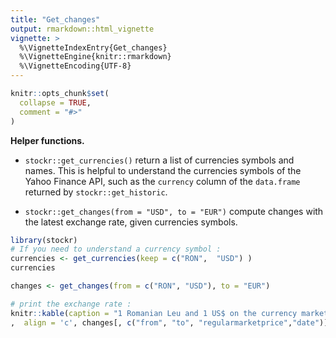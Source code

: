 ```yaml
---
title: "Get_changes"
output: rmarkdown::html_vignette
vignette: >
  %\VignetteIndexEntry{Get_changes}
  %\VignetteEngine{knitr::rmarkdown}
  %\VignetteEncoding{UTF-8}
---
```


```r
knitr::opts_chunk$set(
  collapse = TRUE,
  comment = "#>"
)
```

**Helper functions.**

- `stockr::get_currencies()` return a list of currencies symbols and names. This is helpful to understand the currencies symbols of the Yahoo Finance API, such as the `currency` column of the `data.frame` returned by `stockr::get_historic`. 

- `stockr::get_changes(from = "USD", to = "EUR")` compute changes with the latest exchange rate, given currencies symbols.


```r
library(stockr)
# If you need to understand a currency symbol :
currencies <- get_currencies(keep = c("RON",  "USD") )
currencies
```


```r

changes <- get_changes(from = c("RON", "USD"), to = "EUR")

# print the exchange rate :
knitr::kable(caption = "1 Romanian Leu and 1 US$ on the currency market (€)"
,  align = 'c', changes[, c("from", "to", "regularmarketprice","date")])

```

<!-- --- -->
<!-- **Technical details.** `stockr::get_changes()` behavior is similar to `paste(from, to, "-X")`. Thus : -->

<!-- - it's fine to convert several value into *one* other values, and vice-versa ; -->
<!-- - it's fine to convert a list of paired values ; -->
<!-- - 2 list of different lengths will lead to messy results. -->
